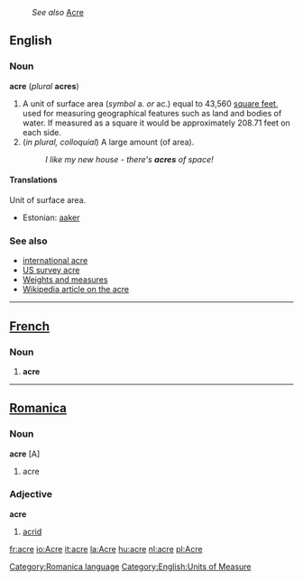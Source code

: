 :''See also'' [[Acre]]
==English==
===Noun===
'''acre''' (''plural'' '''acres''')
#A unit of surface area (''symbol'' a. ''or'' ac.) equal to 43,560 [[square foot|square feet]], used for measuring geographical features such as land and bodies of water.  If measured as a square it would be approximately 208.71 feet on each side. <!--This is the English statute acre. That of the United States is the same. The Scotch acre was about 1.26 of the English, and the Irish  1.62 of the English. Most commonly used to measure land (or things on land, such as the floor of a building, or sports fields), but can also be used to measure the surface area of bodies of water.-->
#(''in plural, colloquial'') A large amount (of area).
#:''I like my new house - there's '''acres''' of space!''

====Translations====

Unit of surface area.
*Estonian: [[aaker]]

===See also===
*[[international acre]]
*[[US survey acre]]
*[[Wiktionary_Appendix:Weights_and_measures|Weights and measures]]
*[[w:Acre|Wikipedia article on the acre]]

----

==[[French]]==
===Noun===

# '''acre'''

----

==[[Romanica]]==
[[Category:Romanica language]]
===Noun===
'''acre''' [A]

# acre

===Adjective===
'''acre'''

#[[acrid]]

[[Category:English:Units of Measure]]

[[fr:acre]]
[[io:Acre]]
[[it:acre]]
[[la:Acre]]
[[hu:acre]]
[[nl:acre]]
[[pl:Acre]]